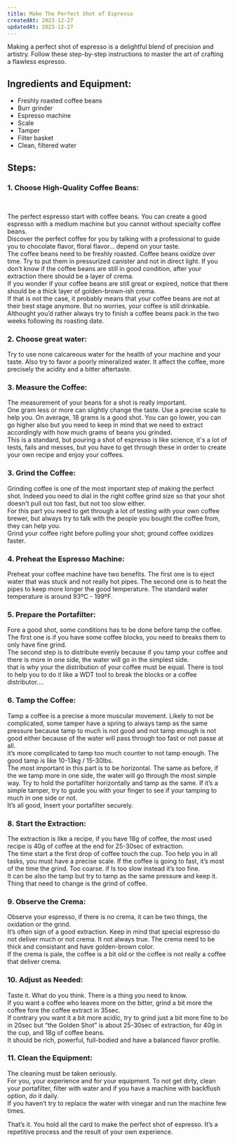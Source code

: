 ```yaml
---
title: Make The Perfect Shot of Espresso
createdAt: 2023-12-27
updatedAt: 2023-12-27
---
```


Making a perfect shot of espresso is a delightful blend of precision and artistry. Follow these step-by-step instructions to master the art of crafting a flawless espresso.

## Ingredients and Equipment:

- Freshly roasted coffee beans
- Burr grinder
- Espresso machine
- Scale
- Tamper
- Filter basket
- Clean, filtered water

## Steps:

### 1. Choose High-Quality Coffee Beans:
<br/>

The perfect espresso start with coffee beans. You can create a good espresso with a medium machine but you cannot without specialty coffee beans.<br/>
Discover the perfect coffee for you by talking with a professional to guide you to chocolate flavor, floral flavor… depend on your taste. <br/> The coffee beans need to be freshly roasted. 
Coffee beans oxidize over time. Try to put them in pressurized canister and not in direct light. If you don’t know if the coffee beans are still in good condition,
after your extraction there should be a layer of crema. <br/> If you wonder if your coffee beans are still great or expired, notice that there should be a thick layer of golden-brown-ish crema.<br/>If that is not the case, it probably means that your coffee beans are not at their best stage anymore. But no worries, your coffee is still drinkable. Althought you’d rather always try to finish a coffee beans pack in the two weeks following its roasting date. 

### 2. Choose great water:

Try to use none calcareous water for the health of your machine and your taste. Also try to favor a poorly mineralized water.
It affect the coffee, more precisely the acidity and a bitter aftertaste.

### 3. Measure the Coffee:

The measurement of your beans for a shot is really important.
<br/>One gram less or more can slightly change the taste. Use a precise scale to help you.
On average, 18 grams is a good shot. You can go lower, you can go higher also but you need to keep in mind that we need to extract accordingly with how much grams of beans you grinded.
<br/>This is a standard, but pouring a shot of espresso is like science, it's a lot of tests, fails and messes, but you have to get through these in order to create your own recipe and enjoy your coffees.

### 3. Grind the Coffee:

Grinding coffee is one of the most important step of making the perfect shot.
Indeed you need to dial in the right coffee grind size so that your shot doesn't pull out too fast, but not too slow either.
<br/>For this part you need to get through a lot of testing with your own coffee brewer, but always try to talk with the people you bought the coffee from, they can help you.<br/>Grind your coffee right before pulling your shot; ground coffee oxidizes faster. 

### 4. Preheat the Espresso Machine:

Preheat your coffee machine have two benefits. The first one is to eject water that was stuck and not really hot pipes. The second one is to heat the pipes to keep more longer the good temperature. The standard water temperature is around 93ºC - 199ºF. 

### 5. Prepare the Portafilter:

Fore a good shot, some conditions has to be done before tamp the coffee. The first one is if you have some coffee blocks, you need to breaks them to only have fine grind.
<br/>The second step is to distribute evenly because if you tamp your coffee and there is more in one side, the water will go in the simplest side.
<br/>that is why your the distribution of your coffee must be equal. There is tool to help you to do it like a WDT tool to break the blocks or a coffee distributor….

### 6. Tamp the Coffee:

Tamp a coffee is a precise a more muscular movement. Likely to not be complicated, some tamper have a spring to always tamp as the same pressure because tamp to much is not good and not tamp enough is not good either because of the water will pass through too fast or not passe at all.
<br/>it’s more complicated to tamp too much counter to not tamp enough. The good tamp is like 10-13kg / 15-30lbs.<br/>The most important in this part is to be horizontal. The same as before, if the we tamp more in one side, the water will go through the most simple way. 
Try to hold the portafilter horizontally and tamp as the same. If it’s a simple tamper, try to guide you with your finger to see if your tamping to much in one side or not.
<br/>It’s all good, Insert your portafilter securely.

### 8. Start the Extraction:

The extraction is like a recipe, if you have 18g of coffee, the most used recipe is 40g of coffee at the end for 25-30sec of extraction.
<br/>The time start a the first drop of coffee touch the cup. Too help you in all tasks, you must have a precise scale.
If the coffee is going to fast, it’s most of the time the grind. Too coarse. if Is too slow instead it’s too fine.
<br/>It can be also the tamp but try to tamp as the same pressure and keep it. Thing that need to change is the grind of coffee.

### 9. Observe the Crema:

Observe your espresso, if there is no crema, it can be two things, the oxidation or the grind.
<br/>It’s often sign of a good extraction. Keep in mind that special espresso do not deliver much or not crema.
It not always true. The crema need to be thick and consistant and have golden-brown color.
<br/>If the crema is pale, the coffee is a bit old or the coffee is not really a coffee that deliver crema.

### 10. Adjust as Needed:

Taste it. What do you think. There is a thing you need to know.
<br/>If you want a coffee who leaves more on the bitter, grind a bit more the coffee fore the coffee extract in 35sec.
<br/>If contrary you want it a bit more acidic, try to grind just a bit more fine to bo in 20sec but “the Golden Shot” is about 25-30sec of extraction, for 40g in the cup, and 18g of coffee beans.
<br/>It should be rich, powerful, full-bodied and have a balanced flavor profile.

### 11. Clean the Equipment:

The cleaning must be taken seriously.
<br/>For you, your experience and for your equipment. To not get dirty, clean your portafilter, filter with water and if you have a machine with backflush option, do it daily.
<br/>If you haven’t try to replace the water with vinegar and run the machine few times.

That’s it. You hold all the card to make the perfect shot of espresso. It’s a repetitive process and the result of your own experience.